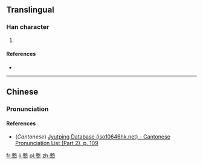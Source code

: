 ==Translingual==

===Han character===
{{Han char|rn=61|rad=心|as=11|sn=15|four=|canj=DKP,XXXDK|ids=⿱敕心}}

# {{defn|Han|sort=心11}}

====References====
* {{Han ref|kx=0398.370|dkj=11093|dj=0738.020|hdz=42341.120|uh=6157|ud=24919}}

----

==Chinese==
{{zh-forms}}

===Pronunciation===
{{zh-pron
|m=chì
|c=cik1
|mc=y
|oc=y
|ma=
|cat=
}}

====References====
*(''Cantonese'') [http://www.iso10646hk.net/jp/document/download.jsp Jyutping Database (iso10646hk.net) - Cantonese Pronunciation List (Part 2), p. 109]

[[fr:慗]]
[[li:慗]]
[[pl:慗]]
[[zh:慗]]